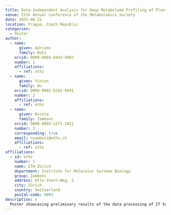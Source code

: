 ```yaml
---
title: Data-Independent Analysis for Deep Metabolome Profiling of Plant Extracts
venue: 21th Annual Conference of the Metabolomics Society
date: 2025-06-22
location: Prague, Czech Republic
categories:
  - Poster
author:
  - name:
      given: Adriano
      family: Rutz
    orcid: 0000-0003-0443-9902
    number: 1
    affiliations:
      - ref: ethz
  - name:
      given: Vincen
      family: Wu
    orcid: 0000-0002-5292-9941
    number: 2
    affiliations:
      - ref: ethz
  - name:
      given: Nicola
      family: Zamboni
    orcid: 0000-0003-1271-1021
    number: 3
    corresponding: true
    email: nzamboni@ethz.ch
    affiliations:
      - ref: ethz
affiliations:
  - id: ethz
    number: 1
    name: ETH Zürich
    department: Institute for Molecular Systems Biology
    group: Zamboni
    address: Otto-Stern-Weg, 3
    city: Zürich
    country: Switzerland
    postal-code: 8093
description: >
  Poster showcasing preliminary results of the data processing of ZT Scan 2.0 DIA generated by the new SCIEX ZenoTOF 8600 system.
---
```

